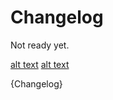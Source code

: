 
<Meta title="Intro | Changelog" />

# Changelog

Not ready yet.

[alt text](../../CHANGELOG.md)
[alt text](https://raw.githubusercontent.com/greensight/gds/master/CHANGELOG.md)

<Markdown>{Changelog}</Markdown>
